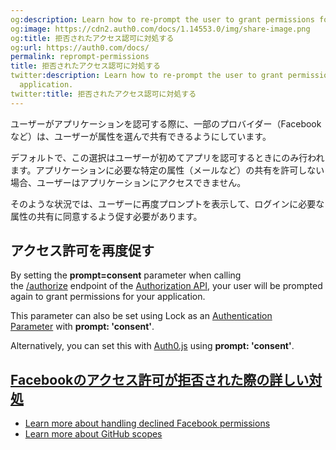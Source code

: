 ```yaml
---
og:description: Learn how to re-prompt the user to grant permissions for your application.
og:image: https://cdn2.auth0.com/docs/1.14553.0/img/share-image.png
og:title: 拒否されたアクセス認可に対処する
og:url: https://auth0.com/docs/
permalink: reprompt-permissions
title: 拒否されたアクセス認可に対処する
twitter:description: Learn how to re-prompt the user to grant permissions for your
  application.
twitter:title: 拒否されたアクセス認可に対処する
---
```


ユーザーがアプリケーションを認可する際に、一部のプロバイダー（Facebookなど）は、ユーザーが属性を選んで共有できるようにしています。

デフォルトで、この選択はユーザーが初めてアプリを認可するときにのみ行われます。アプリケーションに必要な特定の属性（メールなど）の共有を許可しない場合、ユーザーはアプリケーションにアクセスできません。

そのような状況では、ユーザーに再度プロンプトを表示して、ログインに必要な属性の共有に同意するよう促す必要があります。

## アクセス許可を再度促す

By setting the **prompt=consent** parameter when calling the [/authorize](https://auth0.com/docs/api/authentication/reference#social) endpoint of the [Authorization API](https://auth0.com/docs/api/authentication), your user will be prompted again to grant permissions for your application.

This parameter can also be set using Lock as an [Authentication Parameter](/docs/libraries/lock/lock-authentication-parameters) with **prompt: 'consent'**.

Alternatively, you can set this with [Auth0.js](https://github.com/auth0/auth0.js) using **prompt: 'consent'**.

## [Facebookのアクセス許可が拒否された際の詳しい対処]()

* [Learn more about handling declined Facebook permissions](https://developers.facebook.com/docs/facebook-login/handling-declined-permissions)
* [Learn more about GitHub scopes](https://developer.github.com/v3/oauth/#scopes)